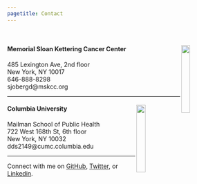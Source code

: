 ```yaml
---
pagetitle: Contact
---
```

<br>

<link rel="stylesheet" href="styles.css" type="text/css">

#### <b>Memorial Sloan Kettering Cancer Center</b> <img src="images/logo-mskcc.png" style="width:20%;" align="right">
485 Lexington Ave, 2nd floor<br>
New York, NY 10017<br>
646-888-8298<br>
sjobergd@mskcc.org<br>

----  

#### <b>Columbia University</b> <img src="images/logo-columbia.png" style="width:20%;" align="right">  
Mailman School of Public Health<br>
722 West 168th St, 6th floor<br>
New York, NY 10032<br>
dds2149@cumc.columbia.edu<br>

----
Connect with me on <a href="https://github.com/ddsjoberg">GitHub</a>, <a href="https://twitter.com/statistishdan">Twitter</a>, or <a href="https://linkedin.com/in/ddsjoberg/">Linkedin</a>.
